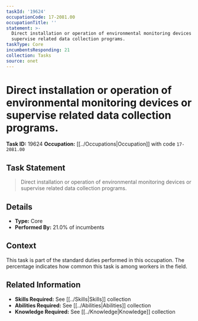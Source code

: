 ```yaml
---
taskId: '19624'
occupationCode: 17-2081.00
occupationTitle: ''
statement: >-
  Direct installation or operation of environmental monitoring devices or
  supervise related data collection programs.
taskType: Core
incumbentsResponding: 21
collection: Tasks
source: onet
---
```

# Direct installation or operation of environmental monitoring devices or supervise related data collection programs.

**Task ID:** 19624
**Occupation:** [[../Occupations|Occupation]] with code `17-2081.00`

## Task Statement

> Direct installation or operation of environmental monitoring devices or supervise related data collection programs.

## Details

- **Type:** Core
- **Performed By:** 21.0% of incumbents

## Context

This task is part of the standard duties performed in this occupation. The percentage indicates how common this task is among workers in the field.

## Related Information

- **Skills Required:** See [[../Skills|Skills]] collection
- **Abilities Required:** See [[../Abilities|Abilities]] collection
- **Knowledge Required:** See [[../Knowledge|Knowledge]] collection
